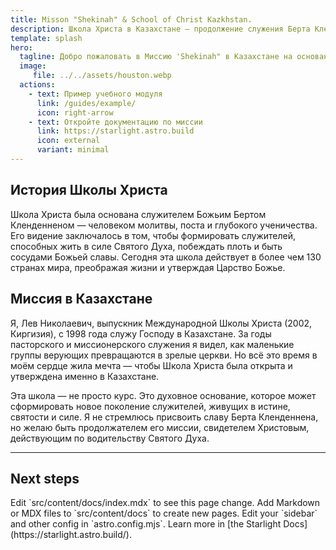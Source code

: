```yaml
---
title: Misson "Shekinah" & School of Christ Kazkhstan.
description: Школа Христа в Казахстане — продолжение служения Берта Кленденнена.
template: splash
hero:
  tagline: Добро пожаловать в Миссию 'Shekinah" в Казахстане на основании Евангелия Иисуса Христа и школы  Берта Кленденнена «Международной Школа Христа»
  image:
     file: ../../assets/houston.webp
  actions:
    - text: Пример учебного модуля
      link: /guides/example/
      icon: right-arrow
    - text: Откройте документацию по миссии
      link: https://starlight.astro.build
      icon: external
      variant: minimal
---
```


## История Школы Христа

Школа Христа была основана служителем Божьим Бертом Кленденненом — человеком молитвы, поста и глубокого ученичества. Его видение заключалось в том, чтобы формировать служителей, способных жить в силе Святого Духа, побеждать плоть и быть сосудами Божьей славы. Сегодня эта школа действует в более чем 130 странах мира, преображая жизни и утверждая Царство Божье.

## Миссия в Казахстане

Я, Лев Николаевич, выпускник Международной Школы Христа (2002, Киргизия), с 1998 года служу Господу в Казахстане. За годы пасторского и миссионерского служения я видел, как маленькие группы верующих превращаются в зрелые церкви. Но всё это время в моём сердце жила мечта — чтобы Школа Христа была открыта и утверждена именно в Казахстане.

Эта школа — не просто курс. Это духовное основание, которое может сформировать новое поколение служителей, живущих в истине, святости и силе. Я не стремлюсь присвоить славу Берта Кленденнена, но желаю быть продолжателем его миссии, свидетелем Христовым, действующим по водительству Святого Духа.

---


## Next steps

<CardGrid stagger>
    <Card title="Update content" icon="pencil">
        Edit `src/content/docs/index.mdx` to see this page change.
    </Card>
    <Card title="Add new content" icon="add-document">
        Add Markdown or MDX files to `src/content/docs` to create new pages.
    </Card>
    <Card title="Configure your site" icon="setting">
        Edit your `sidebar` and other config in `astro.config.mjs`.
    </Card>
    <Card title="Read the docs" icon="open-book">
        Learn more in [the Starlight Docs](https://starlight.astro.build/).
    </Card>
</CardGrid>
